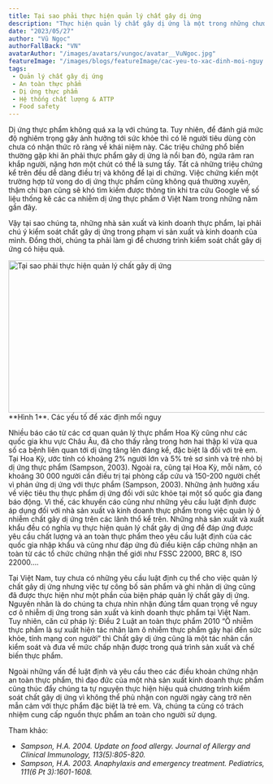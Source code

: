 ```yaml
---
title: Tại sao phải thực hiện quản lý chất gây dị ứng
description: "Thực hiện quản lý chất gây dị ứng là một trong những chương trình bắt buộc để tối ưu hiệu quả của hệ thống quản lý an toàn thực phẩm. Đồng thời, những nhà kinh doanh sản xuất thực phẩm cũng có trách nhiệm cung cấp nguồn thực phẩm an toàn cho người sử dụng."
date: "2023/05/27"
author: "Vũ Ngọc" 
authorFallBack: "VN"
avatarAuthor: "/images/avatars/vungoc/avatar__VuNgoc.jpg"
featureImage: "/images/blogs/featureImage/cac-yeu-to-xac-dinh-moi-nguy.jpg"
tags:  
 - Quản lý chất gây dị ứng 
 - An toàn thực phẩm 
 - Dị ứng thực phẩm 
 - Hệ thống chất lượng & ATTP  
 - Food safety 
---
```


Dị ứng thực phẩm không quá xa lạ với chúng ta. Tuy nhiên, để đánh giá mức độ nghiêm trọng gây ảnh hưởng tới sức khỏe thì có lẽ người tiêu dùng còn chưa có nhận thức rõ ràng về khái niệm này. Các triệu chứng phổ biến thường gặp khi ăn phải thực phẩm gây dị ứng là nổi ban đỏ, ngứa râm ran khắp người, nặng hơn một chút có thể là sưng tấy. Tất cả những triệu chứng kể trên đều dễ dàng điều trị và không để lại di chứng. Việc chứng kiến một trường hợp tử vong do dị ứng thực phẩm cũng không quá thường xuyên, thậm chí bạn cũng sẽ khó tìm kiếm được thông tin khi tra cứu Google về số liệu thống kê các ca nhiễm dị ứng thực phẩm ở Việt Nam trong những năm gần đây. 

Vậy tại sao chúng ta, những nhà sản xuất và kinh doanh thực phẩm, lại phải chú ý kiểm soát chất gây dị ứng trong phạm vi sản xuất và kinh doanh của mình. Đồng thời, chúng ta phải làm gì để chương trình kiểm soát chất gây dị ứng có hiệu quả. 

<DivCenter>
<Image src="/images/blogs/featureImage/cac-yeu-to-xac-dinh-moi-nguy.jpg" width="700" height="300" alt="Tại sao phải thực hiện quản lý chất gây dị ứng" className="rounded-lg !mb-0"/>
</DivCenter>

<DivCenter>
**Hình 1**. Các yếu tố để xác định mối nguy 
</DivCenter>

Nhiều báo cáo từ các cơ quan quản lý thực phẩm Hoa Kỳ cũng như các quốc gia khu vực Châu Âu, đã cho thấy rằng trong hơn hai thập kỉ vừa qua số ca bệnh liên quan tới dị ứng tăng lên đáng kể, đặc biệt là đối với trẻ em. Tại Hoa Kỳ, ước tính có khoảng 2% người lớn và 5% trẻ sơ sinh và trẻ nhỏ bị dị ứng thực phẩm (Sampson, 2003). Ngoài ra, cũng tại Hoa Kỳ, mỗi năm, có khoảng 30 000 người cần điều trị tại phòng cấp cứu và 150-200 người chết vì phản ứng dị ứng với thực phẩm (Sampson, 2003). Những ảnh hưởng xấu về việc tiêu thụ thực phẩm dị ứng đối với sức khỏe tại một số quốc gia đang báo động. Vì thế, các khuyến cáo cũng như những yêu cầu luật định được áp dụng đối với nhà sản xuất và kinh doanh thực phẩm trong việc quản lý ô nhiễm chất gây dị ứng trên các lãnh thổ kể trên. Những nhà sản xuất và xuất khẩu đều có nghĩa vụ thực hiện quản lý chất gây dị ứng để đáp ứng được yêu cầu chất lượng và an toàn thực phẩm theo yêu cầu luật định của các quốc gia nhập khẩu và cũng như đáp ứng đủ điều kiện cấp chứng nhận an toàn từ các tổ chức chứng nhận thế giới như FSSC 22000, BRC 8, ISO 22000….  

Tại Việt Nam, tuy chưa có những yêu cầu luật định cụ thể cho việc quản lý chất gây dị ứng nhưng việc tự công bố sản phẩm và ghi nhãn dị ứng cũng đã được thực hiện như một phần của biện pháp quản lý chất gây dị ứng. Nguyên nhân là do chúng ta chưa nhìn nhận đúng tầm quan trọng về nguy cơ ô nhiễm dị ứng trong sản xuất và kinh doanh thực phẩm tại Việt Nam. Tuy nhiên, căn cứ pháp lý: Điều 2 Luật an toàn thực phẩm 2010 “Ô nhiễm thực phẩm là sự xuất hiện tác nhân làm ô nhiễm thực phẩm gây hại đến sức khỏe, tính mạng con người” thì Chất gây dị ứng cũng là một tác nhân cần kiểm soát và đưa về mức chấp nhận được trong quá trình sản xuất và chế biến thực phẩm.  

Ngoài những vấn đề luật định và yêu cầu theo các điều khoản chứng nhận an toàn thực phẩm, thì đạo đức của một nhà sản xuất kinh doanh thực phẩm cũng thúc đẩy chúng ta tự nguyện thực hiện hiệu quả chương trình kiểm soát chất gây dị ứng vì không thể phủ nhận con người ngày càng trở nên mẫn cảm với thực phẩm đặc biệt là trẻ em. Và, chúng ta cũng có trách nhiệm cung cấp nguồn thực phẩm an toàn cho người sử dụng.  

Tham khảo: 
- *Sampson, H.A. 2004. Update on food allergy. Journal of Allergy and Clinical Immunology, 113(5):805-820.* 
- *Sampson, H.A. 2003. Anaphylaxis and emergency treatment. Pediatrics, 111(6 Pt 3):1601-1608.* 